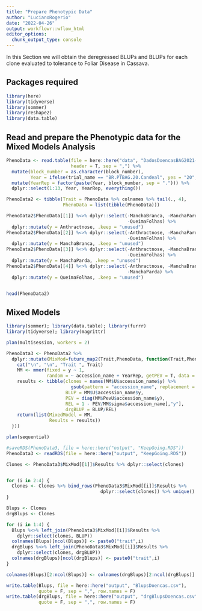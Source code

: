 ```yaml
---
title: "Prepare Phenotypic Data"
author: "LucianoRogerio"
date: "2022-04-26"
output: workflowr::wflow_html
editor_options:
  chunk_output_type: console
---
```


In this Section we will obtain the deregressed BLUPs and BLUPs for each clone evaluated to tolerance to Foliar Disease in Cassava.

## Packages required

```r
library(here)
library(tidyverse)
library(sommer)
library(reshape2)
library(data.table)
```

## Read and prepare the Phenotypic data for the Mixed Models Analysis

```r
PhenoData <- read.table(file = here::here("data", "DadosDoencasBAG2021-22Henr.csv"),
                        header = T, sep = ",") %>%
  mutate(block_number = as.character(block_number),
         Year = ifelse(trial_name == "BR.PTBAG.20.Candeal", yes = "20", no = "21")) %>% 
  mutate(YearRep = factor(paste(Year, block_number, sep = "."))) %>% 
  dplyr::select(1:13, Year, YearRep, everything())

PhenoData2 <- tibble(Trait = PhenoData %>% colnames %>% tail(., 4),
                     PhenoData = list(tibble(PhenoData)))

PhenoData2$PhenoData[[1]] %<>% dplyr::select(-ManchaBranca, -ManchaParda,
                                             -QueimaFolhas) %>%
  dplyr::mutate(y = Anthractnose, .keep = "unused")
PhenoData2$PhenoData[[2]] %<>% dplyr::select(-Anthractnose, -ManchaParda,
                                             -QueimaFolhas) %>%
  dplyr::mutate(y = ManchaBranca, .keep = "unused")
PhenoData2$PhenoData[[3]] %<>% dplyr::select(-Anthractnose, -ManchaBranca,
                                             -QueimaFolhas) %>%
  dplyr::mutate(y = ManchaParda, .keep = "unused")
PhenoData2$PhenoData[[4]] %<>% dplyr::select(-Anthractnose, -ManchaBranca,
                                             -ManchaParda) %>%
  dplyr::mutate(y = QueimaFolhas, .keep = "unused")


head(PhenoData2)
```


## Mixed Models

```r
library(sommer); library(data.table); library(furrr)
library(tidyverse); library(magrittr)

plan(multisession, workers = 2)

PhenoData3 <- PhenoData2 %>%
  dplyr::mutate(MixMod=future_map2(Trait,PhenoData, function(Trait,PhenoData,...){
    cat("\n", "\n", "Trait ", Trait)
    MM <- mmer(fixed = y ~ 1,
               random = ~ accession_name + YearRep, getPEV = T, data = PhenoData)
    results <- tibble(clones = names(MM$U$accession_name$y) %>%
                        gsub(pattern = "accession_name", replacement = ""),
                      BLUP = MM$U$accession_name$y,
                      PEV = diag(MM$PevU$accession_name$y),
                      REL = 1 - PEV/MM$sigma$accession_name[,"y"],
                      drgBLUP = BLUP/REL)
    return(list(MixedModel = MM,
                Results = results))
  }))

plan(sequential)

#saveRDS(PhenoData3, file = here::here("output", "KeepGoing.RDS"))
PhenoData3 <- readRDS(file = here::here("output", "KeepGoing.RDS"))

Clones <- PhenoData3$MixMod[[1]]$Results %>% dplyr::select(clones)


for (i in 2:4) {
  Clones <- Clones %>% bind_rows(PhenoData3$MixMod[[i]]$Results %>% 
                                   dplyr::select(clones)) %>% unique()
}

Blups <- Clones
drgBlups <- Clones

for (i in 1:4) {
  Blups %<>% left_join(PhenoData3$MixMod[[i]]$Results %>% 
    dplyr::select(clones, BLUP))
  colnames(Blups)[ncol(Blups)] <- paste0("trait",i)
  drgBlups %<>% left_join(PhenoData3$MixMod[[i]]$Results %>% 
    dplyr::select(clones, drgBLUP))
  colnames(drgBlups)[ncol(drgBlups)] <- paste0("trait",i)
}

colnames(Blups)[2:ncol(Blups)] <- colnames(drgBlups)[2:ncol(drgBlups)] <- PhenoData3$Trait

write.table(Blups, file = here::here("output", "BlupsDoencas.csv"),
            quote = F, sep = ",", row.names = F)
write.table(drgBlups, file = here::here("output", "drgBlupsDoencas.csv"),
            quote = F, sep = ",", row.names = F)
```

